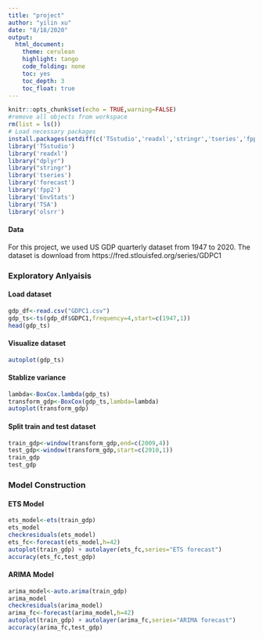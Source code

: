 ```yaml
---
title: "project"
author: "yilin xu"
date: "8/18/2020"
output: 
  html_document:
    theme: cerulean
    highlight: tango
    code_folding: none
    toc: yes
    toc_depth: 3
    toc_float: true
---
```

```r
knitr::opts_chunk$set(echo = TRUE,warning=FALSE)
#remove all objects from workspace
rm(list = ls())
# Load necessary packages
install.packages(setdiff(c('TSstudio','readxl','stringr','tseries','fpp2','forecast','EnvStats','olsrr'), rownames(installed.packages())))
library('TSstudio')
library('readxl')
library("dplyr")
library("stringr")
library('tseries')
library('forecast')
library('fpp2')
library('EnvStats')
library('TSA')
library('olsrr')
```
#### Data
For this project, we used US GDP quarterly dataset from 1947 to 2020. The dataset is download from https://fred.stlouisfed.org/series/GDPC1 

### Exploratory Anlyaisis {.tabset}
#### Load dataset
```r
gdp_df<-read.csv("GDPC1.csv")
gdp_ts<-ts(gdp_df$GDPC1,frequency=4,start=c(1947,1))
head(gdp_ts)
```

#### Visualize dataset
```r
autoplot(gdp_ts)
```

#### Stablize variance
```r
lambda<-BoxCox.lambda(gdp_ts)
transform_gdp<-BoxCox(gdp_ts,lambda=lambda)
autoplot(transform_gdp)
```

#### Split train and test dataset
```r
train_gdp<-window(transform_gdp,end=c(2009,4))
test_gdp<-window(transform_gdp,start=c(2010,1))
train_gdp
test_gdp
```


### Model Construction {.tabset}
#### ETS Model
```r
ets_model<-ets(train_gdp)
ets_model
checkresiduals(ets_model)
ets_fc<-forecast(ets_model,h=42)
autoplot(train_gdp) + autolayer(ets_fc,series="ETS forecast")
accuracy(ets_fc,test_gdp)
```

#### ARIMA Model
```r
arima_model<-auto.arima(train_gdp)
arima_model
checkresiduals(arima_model)
arima_fc<-forecast(arima_model,h=42)
autoplot(train_gdp) + autolayer(arima_fc,series="ARIMA forecast")
accuracy(arima_fc,test_gdp)
```

